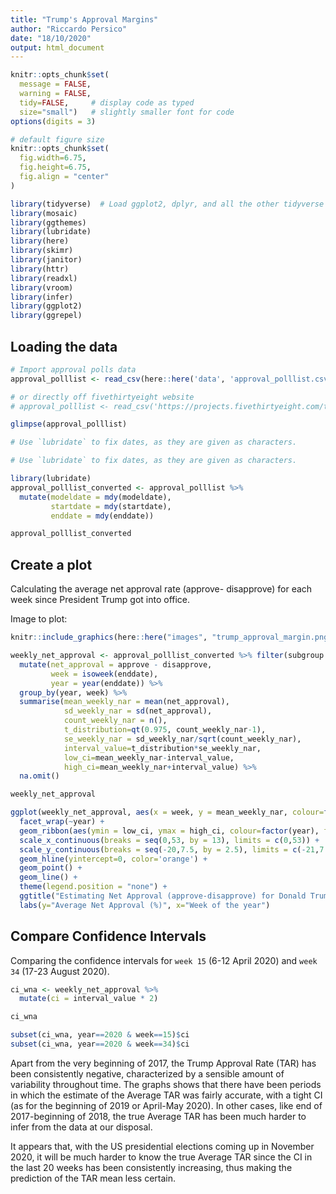 ```yaml
---
title: "Trump's Approval Margins"
author: "Riccardo Persico"
date: "18/10/2020"
output: html_document
---
```



```r
knitr::opts_chunk$set(
  message = FALSE, 
  warning = FALSE, 
  tidy=FALSE,     # display code as typed
  size="small")   # slightly smaller font for code
options(digits = 3)

# default figure size
knitr::opts_chunk$set(
  fig.width=6.75, 
  fig.height=6.75,
  fig.align = "center"
)
```


```r
library(tidyverse)  # Load ggplot2, dplyr, and all the other tidyverse packages
library(mosaic)
library(ggthemes)
library(lubridate)
library(here)
library(skimr)
library(janitor)
library(httr)
library(readxl)
library(vroom)
library(infer)
library(ggplot2)
library(ggrepel)
```

## Loading the data

```r
# Import approval polls data
approval_polllist <- read_csv(here::here('data', 'approval_polllist.csv'))

# or directly off fivethirtyeight website
# approval_polllist <- read_csv('https://projects.fivethirtyeight.com/trump-approval-data/approval_polllist.csv') 

glimpse(approval_polllist)

# Use `lubridate` to fix dates, as they are given as characters.
```

```r
# Use `lubridate` to fix dates, as they are given as characters.

library(lubridate)
approval_polllist_converted <- approval_polllist %>% 
  mutate(modeldate = mdy(modeldate),
         startdate = mdy(startdate), 
         enddate = mdy(enddate))

approval_polllist_converted
```

## Create a plot

Calculating the average net approval rate (approve- disapprove) for each week since President Trump got into office.

Image to plot:

```r
knitr::include_graphics(here::here("images", "trump_approval_margin.png"), error = FALSE)
```

```r
    
weekly_net_approval <- approval_polllist_converted %>% filter(subgroup == "Voters") %>% 
  mutate(net_approval = approve - disapprove,
         week = isoweek(enddate),
         year = year(enddate)) %>%
  group_by(year, week) %>%
  summarise(mean_weekly_nar = mean(net_approval),
            sd_weekly_nar = sd(net_approval), 
            count_weekly_nar = n(),
            t_distribution=qt(0.975, count_weekly_nar-1),
            se_weekly_nar = sd_weekly_nar/sqrt(count_weekly_nar),
            interval_value=t_distribution*se_weekly_nar,
            low_ci=mean_weekly_nar-interval_value,
            high_ci=mean_weekly_nar+interval_value) %>% 
  na.omit()

weekly_net_approval
```


```r

ggplot(weekly_net_approval, aes(x = week, y = mean_weekly_nar, colour=factor(year))) + 
  facet_wrap(~year) +
  geom_ribbon(aes(ymin = low_ci, ymax = high_ci, colour=factor(year), fill=factor(year)), alpha=0.15) +
  scale_x_continuous(breaks = seq(0,53, by = 13), limits = c(0,53)) +
  scale_y_continuous(breaks = seq(-20,7.5, by = 2.5), limits = c(-21,7.5)) +
  geom_hline(yintercept=0, color='orange') +
  geom_point() + 
  geom_line() +
  theme(legend.position = "none") +
  ggtitle("Estimating Net Approval (approve-disapprove) for Donald Trump", subtitle = "Weekly average of all polls") +
  labs(y="Average Net Approval (%)", x="Week of the year")

```

## Compare Confidence Intervals

Comparing the confidence intervals for `week 15` (6-12 April 2020) and `week 34` (17-23 August 2020).

```r

ci_wna <- weekly_net_approval %>% 
  mutate(ci = interval_value * 2)

ci_wna

subset(ci_wna, year==2020 & week==15)$ci
subset(ci_wna, year==2020 & week==34)$ci

```


Apart from the very beginning of 2017, the Trump Approval Rate (TAR) has been consistently negative, characterized by a sensible amount of variability throughout time. The graphs shows that there have been periods in which the estimate of the Average TAR was fairly accurate, with a tight CI (as for the beginning of 2019 or April-May 2020). In other cases, like end of 2017-beginning of 2018, the true Average TAR has been much harder to infer from the data at our disposal. 
  
It appears that, with the US presidential elections coming up in November 2020, it will be much harder to know the true Average TAR since the CI in the last 20 weeks has been consistently increasing, thus making the prediction of the TAR mean less certain.

